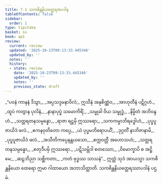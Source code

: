```yaml
---
title: 7.1 သကစိန္တနိယတ္ထေရအပဒါန
tableOfContents: false
sidebar:
  order: 1
type: tipitaka
basket: su
book: ap1
review:
  current: review
  updated: '2025-10-23T09:13:33.445346'
  updated_by: ''
  notes: ''
  history:
  - state: review
    date: '2025-10-23T09:13:33.445346'
    updated_by: ''
    notes: ''
    previous_state: draft
---
```



<ReviewStatus review={frontmatter.review} showDetails={true} />

<HypothesisAnnotation frontmatter={frontmatter} />

<DynamicBreadcrumb />

<Division number="1" book="ap1" e="ch" v="20" p="124">

<Paragraph number="1491" type="verses" book="ap1">
_“ပဝနံ ကာနနံ ဒိသွာ,_  
_အပ္ပသဒ္ဒမနာဝိလံ;_  
ဣသီနံ အနုစိဏ္ဏံဝ,_  
_အာဟုတီနံ ပဋိဂ္ဂဟံ._  

</Paragraph>

</Division>
<Division number="2" book="ap1" e="ch" v="20" p="124">

<Paragraph number="1492" type="verses" book="ap1">
_ထူပံ ကတွာန ပုလိနံ,_  
_နာနာပုပ္ဖံ သမောကိရိံ;_  
_သမ္မုခါ ဝိယ သမ္ဗုဒ္ဓံ,_  
_နိမ္မိတံ အဘိဝန္ဒဟံ._  

</Paragraph>

</Division>
<Division number="3" book="ap1" e="ch" v="20" p="124">

<Paragraph number="1493" type="verses" book="ap1">
_သတ္တရတနသမ္ပန္နော,_  
_ရာဇာ ရဋ္ဌမှိ ဣဿရော;_  
_သကကမ္မာဘိရဒ္ဓေါဟံ,_  
_ပုပ္ဖပူဇာယိဒံ ဖလံ._  

</Paragraph>

</Division>
<Division number="4" book="ap1" e="ch" v="20" p="124">

<Paragraph number="1494" type="verses" book="ap1">
_ဧကနဝုတိတော ကပ္ပေ,_  
_ယံ ပုပ္ဖမဘိရောပယိံ;_  
_ဒုဂ္ဂတိံ နာဘိဇာနာမိ,_  
_ပုပ္ဖပူဇာယိဒံ ဖလံ._  

</Paragraph>

</Division>
<Division number="5" book="ap1" e="ch" v="20" p="124">

<Paragraph number="1495" type="verses" book="ap1">
_အသီတိကပ္ပေနန္တယသော,_  
_စက္ကဝတ္တီ အဟောသဟံ;_  
_သတ္တရတနသမ္ပန္နော,_  
_စတုဒီပမှိ ဣဿရော._  

</Paragraph>

</Division>
<Division number="6" book="ap1" e="ch" v="20" p="124">

<Paragraph number="1496" type="verses" book="ap1">
_ပဋိသမ္ဘိဒါ စတဿော,_  
_ဝိမောက္ခာပိ စ အဋ္ဌိမေ;_  
_ဆဠဘိညာ သစ္ဆိကတာ,_  
_ကတံ ဗုဒ္ဓဿ သာသနံ”._  

</Paragraph>

<Paragraph number="1497" book="ap1">
ဣတ္ထံ သုဒံ အာယသ္မာ သကစိန္တနိယော ထေရော ဣမာ ဂါထာယော အဘာသိတ္ထာတိ.

</Paragraph>
</Division>

<Paragraph number="1498" type="center" book="ap1">
သကစိန္တနိယတ္ထေရဿာပဒါနံ ပဌမံ.
</Paragraph>